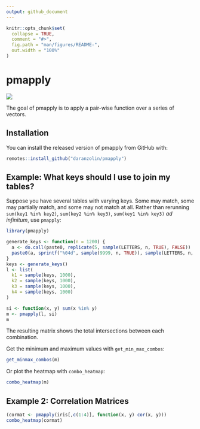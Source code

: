 ```yaml
---
output: github_document
---
```


<!-- README.md is generated from README.Rmd. Please edit that file -->

```r
knitr::opts_chunk$set(
  collapse = TRUE,
  comment = "#>",
  fig.path = "man/figures/README-",
  out.width = "100%"
)
```
# pmapply

![](https://camo.githubusercontent.com/ea6e0ff99602c3563e3dd684abf60b30edceaeef/68747470733a2f2f696d672e736869656c64732e696f2f62616467652f6c6966656379636c652d6578706572696d656e74616c2d6f72616e67652e737667)
<!-- badges: end -->

The goal of pmapply is to apply a pair-wise function over a series of vectors. 

## Installation

You can install the released version of pmapply from GitHub with:

``` r
remotes::install_github("daranzolin/pmapply")
```

## Example: What keys should I use to join my tables?

Suppose you have several tables with varying keys. Some may match, some may partially match, and some may not match at all. Rather than rerunning `sum(key1 %in% key2)`, `sum(key2 %in% key3)`, `sum(key1 %in% key3)` *ad infinitum*, use `pmapply`:


```r
library(pmapply)

generate_keys <- function(n = 1200) {
  a <- do.call(paste0, replicate(5, sample(LETTERS, n, TRUE), FALSE))
  paste0(a, sprintf("%04d", sample(9999, n, TRUE)), sample(LETTERS, n, TRUE))
}
keys <- generate_keys()
l <- list(
  k1 = sample(keys, 1000),
  k2 = sample(keys, 1000),
  k3 = sample(keys, 1000),
  k4 = sample(keys, 1000)
)

si <- function(x, y) sum(x %in% y)
m <- pmapply(l, si)
m
```

The resulting matrix shows the total intersections between each combination.

Get the minimum and maximum values with `get_min_max_combos`:

```r
get_minmax_combos(m)
```

Or plot the heatmap with `combo_heatmap`:

```r
combo_heatmap(m)
```

## Example 2: Correlation Matrices

```r
(cormat <- pmapply(iris[,c(1:4)], function(x, y) cor(x, y)))
combo_heatmap(cormat)
```


